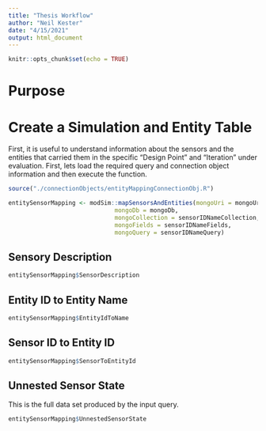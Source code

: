 ```yaml
---
title: "Thesis Workflow"
author: "Neil Kester"
date: "4/15/2021"
output: html_document
---
```


```r
knitr::opts_chunk$set(echo = TRUE)
```

# Purpose  

# Create a Simulation and Entity Table  

First, it is useful to understand information about the sensors and the entities that carried them in the specific "Design Point" and "Iteration" under evaluation. First, lets load the required query and connection object information and then execute the function.   

```r

source("./connectionObjects/entityMappingConnectionObj.R")

entitySensorMapping <- modSim::mapSensorsAndEntities(mongoUri = mongoUri,
                              mongoDb = mongoDb,
                              mongoCollection = sensorIDNameCollection,
                              mongoFields = sensorIDNameFields,
                              mongoQuery = sensorIDNameQuery)


```  


## Sensory Description  

```r

entitySensorMapping$SensorDescription

```  

## Entity ID to Entity Name  

```r

entitySensorMapping$EntityIdToName

```

## Sensor ID to Entity ID  

```r

entitySensorMapping$SensorToEntityId

```

## Unnested Sensor State 

This is the full data set produced by the input query.  

```r

entitySensorMapping$UnnestedSensorState

```






















